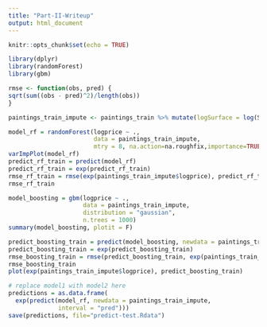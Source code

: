 ```yaml
---
title: "Part-II-Writeup"
output: html_document
---
```


```r
knitr::opts_chunk$set(echo = TRUE)
```

```r
library(dplyr)
library(randomForest)
library(gbm)
```

```r
rmse <- function(obs, pred) {
sqrt(sum((obs - pred)^2)/length(obs))
}

paintings_train_impute <- paintings_train %>% mutate(logSurface = log(Surface+1)) %>% select(diff_origin, artistliving, Interm, figures,engraved, original, prevcoll, othartist, paired, finished, lrgfont, relig, landsALL, lands_sc, lands_elem, lands_figs, lands_ment, arch, mytho, peasant, othgenre, singlefig, portrait, still_life, discauth, history, allegory, pastorale, other,origin_author, origin_cat, school_pntg, Shape,  mat, materialCat, dealer, winningbiddertype, endbuyer, type_intermed,position, year, logSurface, nfigures,logprice) %>% impute_NA()

model_rf = randomForest(logprice ~ ., 
                        data = paintings_train_impute,
                        mtry = 8, na.action=na.roughfix,importance=TRUE)
varImpPlot(model_rf)
predict_rf_train = predict(model_rf)
predict_rf_train = exp(predict_rf_train)
rmse_rf_train = rmse(exp(paintings_train_impute$logprice), predict_rf_train)
rmse_rf_train
```


```r
model_boosting = gbm(logprice ~ .,
                     data = paintings_train_impute, 
                     distribution = "gaussian",
                     n.trees = 1000)
summary(model_boosting, plotit = F)

predict_boosting_train = predict(model_boosting, newdata = paintings_train_impute, n.trees = 1000,type = "response")
predict_boosting_train = exp(predict_boosting_train)
rmse_boosting_train = rmse(predict_boosting_train, exp(paintings_train_impute$logprice))
rmse_boosting_train 
plot(exp(paintings_train_impute$logprice), predict_boosting_train)
```


```r
# replace model1 with model2 here
predictions = as.data.frame(
  exp(predict(model_rf, newdata = paintings_train_impute, 
              interval = "pred")))
save(predictions, file="predict-test.Rdata")
```
